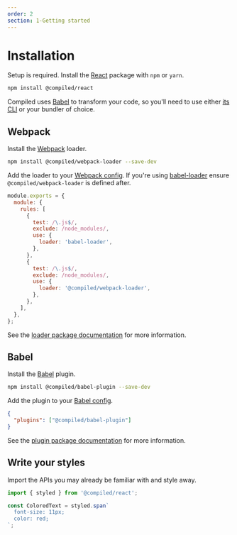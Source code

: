 ```yaml
---
order: 2
section: 1-Getting started
---
```


# Installation

Setup is required.
Install the [React](https://reactjs.org) package with `npm` or `yarn`.

```bash
npm install @compiled/react
```

Compiled uses [Babel](https://babeljs.io) to transform your code,
so you'll need to use either [its CLI](https://babeljs.io/docs/en/babel-cli) or your bundler of choice.

## Webpack

Install the [Webpack](https://webpack.js.org/) loader.

```bash
npm install @compiled/webpack-loader --save-dev
```

Add the loader to your [Webpack config](https://webpack.js.org/).
If you're using [babel-loader](https://github.com/babel/babel-loader) ensure `@compiled/webpack-loader` is defined after.

```js
module.exports = {
  module: {
    rules: [
      {
        test: /\.js$/,
        exclude: /node_modules/,
        use: {
          loader: 'babel-loader',
        },
      },
      {
        test: /\.js$/,
        exclude: /node_modules/,
        use: {
          loader: '@compiled/webpack-loader',
        },
      },
    ],
  },
};
```

See the [loader package documentation](/pkg-webpack-loader) for more information.

## Babel

Install the [Babel](https://babeljs.io) plugin.

```bash
npm install @compiled/babel-plugin --save-dev
```

Add the plugin to your [Babel config](https://babeljs.io/docs/en/configuration).

```json
{
  "plugins": ["@compiled/babel-plugin"]
}
```

See the [plugin package documentation](/pkg-babel-plugin) for more information.

## Write your styles

Import the APIs you may already be familiar with and style away.

```jsx
import { styled } from '@compiled/react';

const ColoredText = styled.span`
  font-size: 11px;
  color: red;
`;
```
